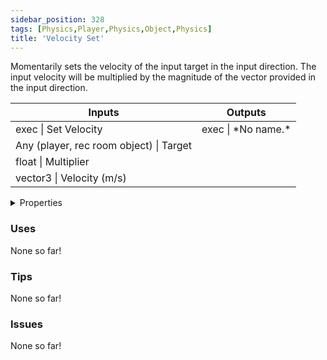 ```yaml
---
sidebar_position: 328
tags: [Physics,Player,Physics,Object,Physics]
title: 'Velocity Set'
---
```


Momentarily sets the velocity of the input target in the input direction. The input velocity will be multiplied by the magnitude of the vector provided in the input direction.



<IChip uuid="ea00c655-56ff-4406-8d65-b8399e6d0169"/>

<table><thead><tr><th>Inputs</th><th>Outputs</th></tr></thead><tbody><tr><td>exec | Set Velocity</td><td>exec | *No name.*</td></tr><tr><td>Any (player, rec room object) | Target</td><td /></tr><tr><td>float | Multiplier</td><td /></tr><tr><td>vector3 | Velocity (m/s)</td><td /></tr></tbody></table>

<details>
  <summary>Properties</summary>
  <div>
    <div>
    <table>
      <tbody>
        <tr>
          <td>Is beta required?</td>
          <td>No</td>
        </tr>
        <tr>
          <td>Is chip a trolling risk?</td>
          <td>No</td>
        </tr>
        <tr>
          <td>Is chip a role assignment risk?</td>
          <td>No</td>
        </tr>
        <tr>
          <td>Chip UUID</td>
          <td>ea00c655-56ff-4406-8d65-b8399e6d0169</td>
        </tr>
        <tr>
          <td>Room availability</td>
          <td>Available everywhere</td>
        </tr>
      </tbody>
    </table>
    </div>
  </div>
</details>

### Uses

None so far!

### Tips

None so far!

### Issues

None so far!